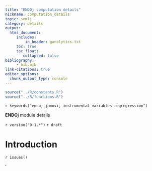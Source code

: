 ```yaml
---
title: "ENDOj computation details"
nickname: computation_details
topic: semlj
category: details
output: 
  html_document:
     includes:
         in_header: ganalytics.txt
     toc: true
     toc_float:
        collapsed: false
bibliography: 
     - bib.bib
link-citations: true
editor_options: 
  chunk_output_type: console
---
```



```r
source("../R/constants.R")
source("../R/functions.R")
```

`r keywords("endoj,jamovi, instrumental variables regregression")`

**ENDOj** module details

`r version("0.1.*")` 
`r draft`


# Introduction





`r issues()`

'
